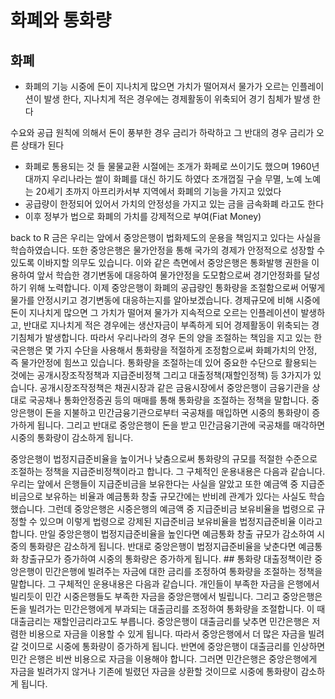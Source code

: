 # 화폐와 통화량

## 화폐

- 화폐의 기능
시중에 돈이 지나치게 많으면 가치가 떨어져서 물가가 오르는 인플레이션이 발생 한다, 지나치게 적은 경우에는 경제활동이 위축되어 경기 침체가 발생 한다

수요와 공급 원칙에 의해서 돈이 풍부한 경우 금리가 하락하고 그 반대의 경우 금리가 오른 상태가 된다

- 화폐로 통용되는 것 들
물물교환 시절에는 조개가 화페로 쓰이기도 했으며 1960년대까지 우리나라는 쌀이 화폐를 대신 하기도 하였다
조개껍질 구슬 무멸, 노예
노예는 20세기 초까지 아프리카서부 지역에서 화폐의 기능을 가지고 있었다 
- 공급량이 한정되어 있어서 가치의 안정성을 가지고 있는 금을 금속화폐 라고도 한다
- 이후 정부가 법으로 화폐의 가치를 강제적으로 부여(Fiat Money)

back to R
금은 
우리는 앞에서 중앙은행이 법화제도의 운용을 책임지고 있다는 사실을 학습하였습니다. 또한 중앙은행은 물가안정을 통해 국가의 경제가 안정적으로 성장할 수 있도록 이바지할 의무도 있습니다. 이와 같은 측면에서 중앙은행은 통화발행 권한을 이용하여 앞서 학습한 경기변동에 대응하여 물가안정을 도모함으로써 경기안정화를 달성하기 위해 노력합니다. 이제 중앙은행이 화폐의 공급량인 통화량을 조절함으로써 어떻게 물가를 안정시키고 경기변동에 대응하는지를 알아보겠습니다. 경제규모에 비해 시중에 돈이 지나치게 많으면 그 가치가 떨어져 물가가 지속적으로 오르는 인플레이션이 발생하고, 반대로 지나치게 적은 경우에는 생산자금이 부족하게 되어 경제활동이 위축되는 경기침체가 발생합니다. 따라서 우리나라의 경우 돈의 양을 조절하는 책임을 지고 있는 한국은행은 몇 가지 수단을 사용해서 통화량을 적절하게 조정함으로써 화폐가치의 안정, 즉 물가안정에 힘쓰고 있습니다. 통화량을 조절하는데 있어 중요한 수단으로 활용되는 것에는 공개시장조작정책과 지급준비정책 그리고 대출정책(재할인정책) 등 3가지가 있습니다. 공개시장조작정책은 채권시장과 같은 금융시장에서 중앙은행이 금융기관을 상대로 국공채나 통화안정증권 등의 매매를 통해 통화량을 조절하는 정책을 말합니다. 중앙은행이 돈을 지불하고 민간금융기관으로부터 국공채를 매입하면 시중의 통화량이 증가하게 됩니다. 그리고 반대로 중앙은행이 돈을 받고 민간금융기관에 국공채를 매각하면 시중의 통화량이 감소하게 됩니다.

중앙은행이 법정지급준비율을 높이거나 낮춤으로써 통화량의 규모를 적절한 수준으로 조절하는 정책을 지급준비정책이라고 합니다. 그 구체적인 운용내용은 다음과 같습니다. 우리는 앞에서 은행들이 지급준비금을 보유한다는 사실을 알았고 또한 예금액 중 지급준비금으로 보유하는 비율과 예금통화 창출 규모간에는 반비례 관계가 있다는 사실도 학습했습니다. 그런데 중앙은행은 시중은행의 예금액 중 지급준비금 보유비율을 법령으로 규정할 수 있으며 이렇게 법령으로 강제된 지급준비금 보유비율을 법정지급준비율 이라고 합니다. 만일 중앙은행이 법정지급준비율을 높인다면 예금통화 창출 규모가 감소하여 시중의 통화량은 감소하게 됩니다. 반대로 중앙은행이 법정지급준비율을 낮춘다면 예금통화 창출규모가 증가하여 시중의 통화량은 증가하게 됩니다.
## 통화량 
대출정책이란 중앙은행이 민간은행에 빌려주는 자금에 대한 금리를 조정하여 통화량을 조절하는 정책을 말합니다. 그 구체적인 운용내용은 다음과 같습니다. 개인들이 부족한 자금을 은행에서 빌리듯이 민간 시중은행들도 부족한 자금을 중앙은행에서 빌립니다. 그리고 중앙은행은 돈을 빌려가는 민간은행에게 부과되는 대출금리를 조정하여 통화량을 조절합니다. 이 때 대출금리는 재할인금리라고도 부릅니다. 중앙은행이 대출금리를 낮추면 민간은행은 저렴한 비용으로 자금을 이용할 수 있게 됩니다. 따라서 중앙은행에서 더 많은 자금을 빌려갈 것이므로 시중에 통화량이 증가하게 됩니다. 반면에 중앙은행이 대출금리를 인상하면 민간 은행은 비싼 비용으로 자금을 이용해야 합니다. 그러면 민간은행은 중앙은행에게 자금을 빌려가지 않거나 기존에 빌렸던 자금을 상환할 것이므로 시중에 통화량이 감소하게 됩니다.
